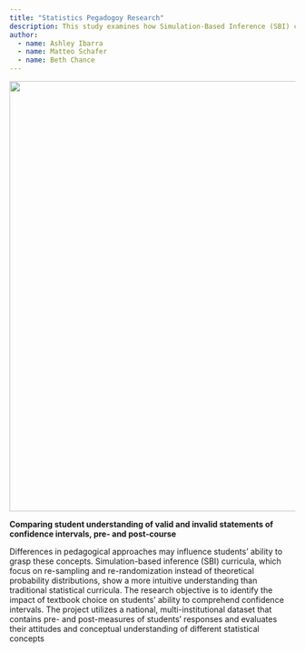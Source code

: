 ```yaml
---
title: "Statistics Pegadogoy Research"
description: This study examines how Simulation-Based Inference (SBI) curricula, compared to traditional methods, impact students' understanding of confidence intervals. 
author: 
  - name: Ashley Ibarra
  - name: Matteo Schafer
  - name: Beth Chance
---
```


![](/media/stat400.jpg){fig-align="center" width="757"}

**Comparing student understanding of valid and invalid statements of confidence intervals, pre- and post-course**

Differences in pedagogical approaches may influence students' ability to grasp these concepts. Simulation-based inference (SBI) curricula, which focus on re-sampling and re-randomization instead of theoretical probability distributions, show a more intuitive understanding than traditional statistical curricula. The research objective is to identify the impact of textbook choice on students' ability to comprehend confidence intervals. The project utilizes a national, multi-institutional dataset that contains pre- and post-measures of students' responses and evaluates their attitudes and conceptual understanding of different statistical concepts
